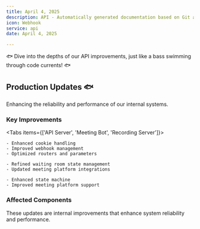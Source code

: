 ```yaml
---
title: April 4, 2025
description: API - Automatically generated documentation based on Git activity.
icon: Webhook
service: api
date: April 4, 2025

---
```


🐟 Dive into the depths of our API improvements, just like a bass swimming through code currents! 🐟

## Production Updates 🐟

<Callout type="info">
  Enhancing the reliability and performance of our internal systems.
</Callout>

### Key Improvements

<Tabs items={['API Server', 'Meeting Bot', 'Recording Server']}>
  <Tab value="API Server">

    - Enhanced cookie handling
    - Improved webhook management
    - Optimized routers and parameters

  </Tab>
  <Tab value="Meeting Bot">

    - Refined waiting room state management
    - Updated meeting platform integrations

  </Tab>
  <Tab value="Recording Server">

    - Enhanced state machine
    - Improved meeting platform support

  </Tab>
</Tabs>

### Affected Components

<Files>
  <Folder name="api_server">
    <Folder name="baas_engine">
      <File name="Cargo.toml" />
      <File name="src/extend_axum/cookies.rs" />
      <File name="src/webhook.rs" />
    </Folder>
    <Folder name="baas_handler">
      <File name="Cargo.toml" />
      <File name="src/routers.rs" />
      <File name="src/calendar/..." />
    </Folder>
  </Folder>
  <Folder name="meeting_bot">
    <Folder name="recording_server">
      <File name="src/state-machine/..." />
      <File name="src/meeting/..." />
    </Folder>
  </Folder>
</Files>

<Callout type="warn">
  These updates are internal improvements that enhance system reliability and performance.
</Callout>